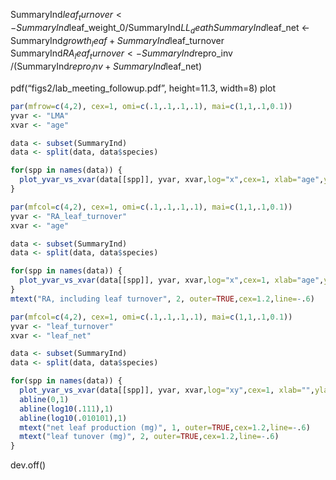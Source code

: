 
SummaryInd$leaf_turnover <- SummaryInd$leaf_weight_0/SummaryInd$LL_death
SummaryInd$leaf_net <- SummaryInd$growth_leaf + SummaryInd$leaf_turnover
SummaryInd$RA_leaf_turnover <- SummaryInd$repro_inv /(SummaryInd$repro_inv + SummaryInd$leaf_net)

pdf("figs2/lab_meeting_followup.pdf", height=11.3, width=8)
plot
```r
par(mfrow=c(4,2), cex=1, omi=c(.1,.1,.1,.1), mai=c(1,1,.1,0.1)) 
yvar <- "LMA"
xvar <- "age"

data <- subset(SummaryInd)
data <- split(data, data$species)

for(spp in names(data)) {
  plot_yvar_vs_xvar(data[[spp]], yvar, xvar,log="x",cex=1, xlab="age",ylab="LMA",main=spp,col=col.age(data[[spp]]$age))
}
```

```r

par(mfcol=c(4,2), cex=1, omi=c(.1,.1,.1,.1), mai=c(1,1,.1,0.1)) 
yvar <- "RA_leaf_turnover"
xvar <- "age"

data <- subset(SummaryInd)
data <- split(data, data$species)

for(spp in names(data)) {
  plot_yvar_vs_xvar(data[[spp]], yvar, xvar,log="x",cex=1, xlab="age",ylab="",main=spp,col=col.age(data[[spp]]$age))
}
mtext("RA, including leaf turnover", 2, outer=TRUE,cex=1.2,line=-.6)   

```

```r
par(mfcol=c(4,2), cex=1, omi=c(.1,.1,.1,.1), mai=c(1,1,.1,0.1)) 
yvar <- "leaf_turnover"
xvar <- "leaf_net"

data <- subset(SummaryInd)
data <- split(data, data$species)

for(spp in names(data)) {
  plot_yvar_vs_xvar(data[[spp]], yvar, xvar,log="xy",cex=1, xlab="",ylab="",main=spp,col=col.age(data[[spp]]$age))
  abline(0,1)
  abline(log10(.111),1)
  abline(log10(.010101),1)
  mtext("net leaf production (mg)", 1, outer=TRUE,cex=1.2,line=-.6)   
  mtext("leaf tunover (mg)", 2, outer=TRUE,cex=1.2,line=-.6)   
}
```
dev.off()